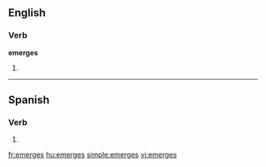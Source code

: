 ==English==

===Verb===
'''emerges'''

# {{third-person singular of|[[emerge]]}}

----

==Spanish==

===Verb===
{{es-verb-form|emerger}}

# {{es-verb form of|ending=er|mood=indicative|tense=present|pers=2|formal=no|number=singular|[[emerger]]}}

[[fr:emerges]]
[[hu:emerges]]
[[simple:emerges]]
[[vi:emerges]]